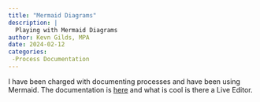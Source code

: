 ```yaml
---
title: "Mermaid Diagrams"
description: |
  Playing with Mermaid Diagrams
author: Kevn Gilds, MPA
date: 2024-02-12
categories:
 -Process Documentation
---
```


I have been charged with documenting processes and have been using Mermaid. The documentation is [here](https://mermaid.js.org/) and what is cool is there a Live Editor.
